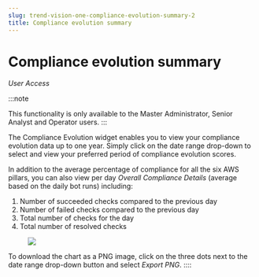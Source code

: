```yaml
---
slug: trend-vision-one-compliance-evolution-summary-2
title: Compliance evolution summary
---
```

# Compliance evolution summary

*User Access*

:::note

This functionality is only available to the Master Administrator, Senior Analyst and Operator users.
:::

The Compliance Evolution widget enables you to view your compliance evolution data up to one year. Simply click on the date range drop-down to select and view your preferred period of compliance evolution scores.

In addition to the average percentage of compliance for all the six AWS pillars, you can also view per day *Overall Compliance Details* (average based on the daily bot runs) including:

1.  Number of succeeded checks compared to the previous day
2.  Number of failed checks compared to the previous day
3.  Total number of checks for the day
4.  Total number of resolved checks

<figure>
<img src="./images/new-evolution-widget=1a36557d-e525-474e-83f9-c441a8a68f41.webp" />
</figure>

To download the chart as a PNG image, click on the three dots next to the date range drop-down button and select *Export PNG*.
::::
